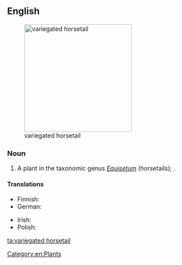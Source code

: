 ==English==
{{wikipedia|Equisetum variegatum}}
[[File:Equisetum_variegatum_ENBLA03.jpeg|thumb|250px|variegated horsetail]]

===Noun===
{{en-noun|head=[[variegated]] [[horsetail]]}}

# A plant in the taxonomic genus ''[[Equisetum]]'' (horsetails); {{taxlink|Equisetum variegatum|species}}.

====Translations====
{{trans-top|plant}}
* Finnish: {{t|fi|kirjokorte}}
* German: {{t|de|Bunter Schachtelhalm|m}}
{{trans-mid}}
* Irish: {{t|ga|scuab eich bhreac|f}}
* Polish: {{t|pl|skrzyp pstry|m}}
{{trans-bottom}}

[[Category:en:Plants]]

[[ta:variegated horsetail]]